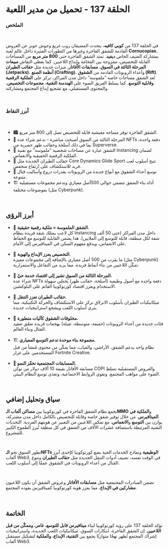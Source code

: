 # الحلقة 137 - تحميل من مدير اللعبة  

### الملخص  

</br>

في الحلقة 137 من **كوبي كافيه**، يتحدث المضيفان روب غريغ وجوش جونز عن العروض القادمة للشقق الفاخرة وغيرها من التطورات المثيرة داخل عالم لعبة **Cornucopias**، بمشاركة الضيف الخاص **ديفيد**. تمتد الشقق الفاخرة حتى **800 متر مربع** من المساحات القابلة للتخصيص، ممزوجة بين الفخامة وإبداع اللاعبين. كما يغطي النقاش **مبيعات المرحلة الثالثة في السوق**، **مسابقات الأفاتار**، ميزات جديدة مثل **حقائب الطيران (Jetpacks)**، **أنظمة الصنع (Crafting)**، وأعداء الروبوتات القادمة من **الشقوق (Rift)**. تُعد الشقق مساحات خاصة “ملموسة” داخل مدن المراكز، تركز على **الملكية الرقمية وقابلية التوسع**. كما يسلط الفريق الضوء على **الهندسة التقنية**، **مجموعات التخصيص**، والمحتوى المستقبلي، مع تشجيع إبداع المجتمع ومشاركته.  

</br>

### أبرز النقاط  

</br>

<ul className="styled-list">
  <li>🏙️ الشقق الفاخرة توفر مساحة معيشية قابلة للتخصيص تصل إلى 800 متر مربع.</li>
  <li>🛒 المرحلة الثالثة من السوق أصبحت مباشرة - تدعم شراء عدة NFTs دفعة واحدة، بما في ذلك أسلحة وحقائب ظهر حصرية من Superverse.</li>
  <li>🎨 الشقق عبارة عن مساحات شخصية “ملموسة” مع تقنية Instancing لضمان الملكية الرقمية الحقيقية والانغماس.</li>
  <li>🚀 حقائب الطيران الجديدة مثل Core Dynamics Glide Sport تتيح أسلوب لعب فريد للاستكشاف على ارتفاع منخفض.</li>
  <li>🤖 توسع أعداء الشقوق مع أنواع جديدة من الروبوتات بقدرات دروع وأساليب قتال متنوعة.</li>
  <li>🏗️ أداة بناء الشقق تتضمن حوالي 500أصل معياري وتدعم مجموعات مستقبلية بموضوعات مختلفة (مثل Cyberpunk).</li>
</ul>  

</br>

## أبرز الرؤى  

<ul className="styled-list">
  <li>🏢 <strong>الشقق الملموسة = ملكية رقمية حقيقية.</strong><br/>  
  كل لاعب يمتلك شقة فريدة بنظام Instancing داخل مدن المراكز (حتى 50 ألف شقة لكل منطقة، قابلة للتوسع إلى الملايين). هذا يضمن القابلية للتوسع مع الحفاظ على الانغماس، ويدفع مفهوم السكن في الميتافيرس إلى الأمام.</li>

</br>

  <li>🎨 <strong>التخصيص يعزز الإبداع والهوية.</strong><br/>  
  ما يقرب من 500 أصل معياري بالإضافة إلى مجموعات مميزة (مثل Cyberpunk) تمكّن اللاعبين من بناء أنماط فريدة، مما يزيد من التفاعل والاستمرارية.</li>

</br>

  <li>🛒 <strong>المرحلة الثالثة من السوق تشير إلى اقتصاد خدمة حيّ.</strong><br/>  
  شراء عدة NFTs دفعة واحدة مع أصول وظيفية (أسلحة، حقائب ظهر) يُحسّن سهولة الاستخدام ويعزز اقتصاد كورنوكوبيا القائم على البلوكشين.</li>

</br>

  <li>🚀 <strong>حقائب الطيران تعزز التنقل.</strong><br/>  
  ميكانيكيات الطيران بأسلوب الانزلاق تركز على الاستكشاف والحركة التكتيكية، مما يثري أسلوب اللعب ويشجع استراتيجيات جديدة.</li>

</br>

  <li>🤖 <strong>مخلوقات الشقوق كآليات متطورة.</strong><br/>  
  فئات جديدة من أعداء الروبوتات (خفيفة، متوسطة، ثقيلة) بهجمات فريدة تعمّق تعقيد القتال وبناء العالم.</li>

</br>

  <li>🏗️ <strong>مجموعة بناء موحدة تدعم التوسع المعياري.</strong><br/>  
  نظام واحد يدعم الشقق، الأراضي، والقباب، مما يمكّن من محتوى مُنشأ من قبل المستخدمين على غرار Fortnite Creative.</li>

</br>

  <li>🎉 <strong>المسابقات المجتمعية تحفّز النمو.</strong><br/>  
  مسابقة الأفاتار بقيمة 10 آلاف دولار من توكن COPI والعروض المستقبلية تسلط الضوء على مواهب المجتمع، وتقوي الروابط الاجتماعية، وتغذي توسع النظام البيئي.</li>
</ul>  

</br>

## سياق وتحليل إضافي  

يجمع نظام الشقق الفاخرة في كورنوكوبيا بين **مساكن ألعاب الـMMO** و**الملكية في الميتافيرس**. من خلال توفير شقق خاصة وقابلة للتخصيص بالكامل داخل مدن مشتركة، يوازن بين **التوسع** و**الانغماس**، مع تمكين اللاعبين من التعبير عن هويتهم الفردية. التحديات التقنية المرتبطة باستضافة عشرات الآلاف من الشقق في كل منطقة تُبرز الطموح الكبير للمشروع.  

</br>

تطور السوق نحو **الـNFTs الوظيفية** ونماذج الخدمات الحية يضع كورنوكوبيا كإحدى أبرز ألعاب Web3. في الوقت نفسه، تضيف أدوات التنقل الجديدة مثل **حقائب الطيران** وتنوع القتال من أعداء الروبوتات في الشقوق عمقًا إلى أسلوب اللعب.  

</br>

تضمن المبادرات المجتمعية مثل **مسابقات الأفاتار** وعروض الشقق أن يكون اللاعبون **مشاركين في الإبداع**، مما يعزز هوية كورنوكوبيا كميتافيرس يقوده المجتمع.  

</br>

## الخاتمة  

تؤكد الحلقة 137 على رؤية كورنوكوبيا لبناء **ميتافيرس قابل للتوسع، غامر، وممكّن من قبل اللاعبين**. إن الشقق الفاخرة، ابتكارات السوق، ميكانيكيات اللعب الجديدة، واستراتيجيات إشراك المجتمع تُظهر نهجًا متوازنًا يجمع بين **التقنية، الإبداع، والملكية** لتشكيل مستقبل ألعاب Web3.  
